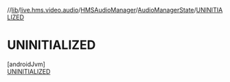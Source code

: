 //[lib](/api-reference/android/v2/home/content)/[live.hms.video.audio](../../../index)/[HMSAudioManager](../../index)/[AudioManagerState](../index)/[UNINITIALIZED](index)

# UNINITIALIZED

[androidJvm]\
[UNINITIALIZED](index)
